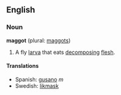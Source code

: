 ==English==
===Noun===
'''maggot''' (plural: [[maggots]])

# A fly [[larva]] that eats [[decompose|decomposing]] [[flesh]].

====Translations====
*Spanish: [[gusano]] ''m''
*Swedish: [[likmask]]